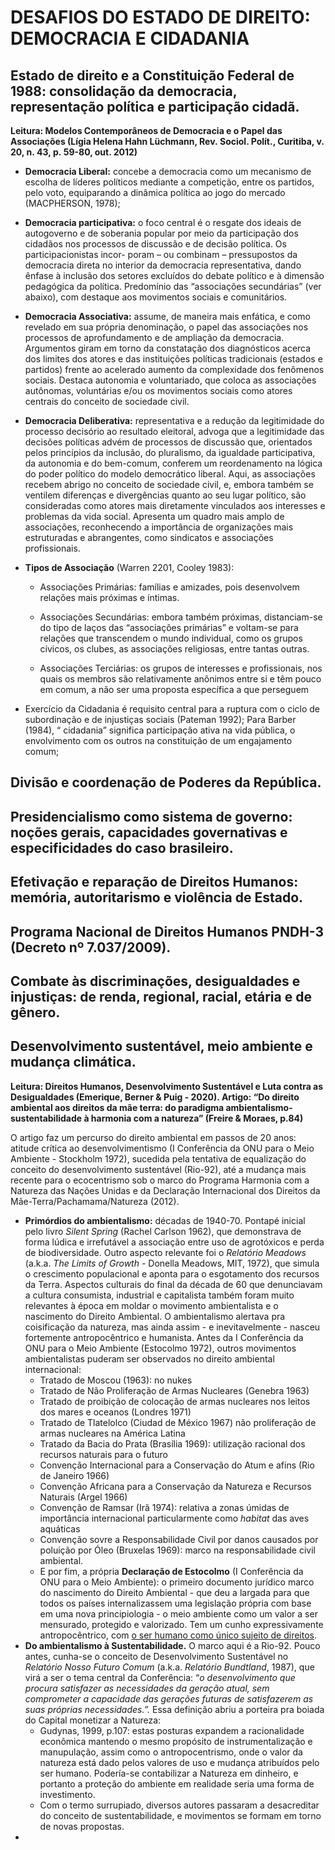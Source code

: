 # DESAFIOS DO ESTADO DE DIREITO: DEMOCRACIA E CIDADANIA

## Estado de direito e a Constituição Federal de 1988: consolidação da democracia, representação política e participação cidadã.

**Leitura: Modelos Contemporâneos de Democracia e o Papel das Associações (Lígia Helena Hahn Lüchmann, Rev. Sociol. Polít., Curitiba, v. 20, n. 43, p. 59-80, out. 2012)**

-   **Democracia Liberal:** concebe a democracia como um mecanismo de escolha de líderes políticos mediante a competição, entre os partidos, pelo voto, equiparando a dinâmica política ao jogo do mercado (MACPHERSON, 1978);

-   **Democracia participativa:** o foco central é o resgate dos ideais de autogoverno e de soberania popular por meio da participação dos cidadãos nos processos de discussão e de decisão política. Os participacionistas incor- poram – ou combinam – pressupostos da democracia direta no interior da democracia representativa, dando ênfase à inclusão dos setores excluídos do debate político e à dimensão pedagógica da política. Predomínio das “associações secundárias” (ver abaixo), com destaque aos movimentos sociais e comunitários.

-   **Democracia Associativa:** assume, de maneira mais enfática, e como revelado em sua própria denominação, o papel das associações nos processos de aprofundamento e de ampliação da democracia. Argumentos giram em torno da constatação dos diagnósticos acerca dos limites dos atores e das instituições políticas tradicionais (estados e partidos) frente ao acelerado aumento da complexidade dos fenômenos sociais. Destaca autonomia e voluntariado, que coloca as associações autônomas, voluntárias e/ou os movimentos sociais como atores centrais do conceito de sociedade civil.

-   **Democracia Deliberativa:** representativa e a redução da legitimidade do processo decisório ao resultado eleitoral, advoga que a legitimidade das decisões políticas advém de processos de discussão que, orientados pelos princípios da inclusão, do pluralismo, da igualdade participativa, da autonomia e do bem-comum, conferem um reordenamento na lógica do poder político do modelo democrático liberal. Aqui, as associações recebem abrigo no conceito de sociedade civil, e, embora também se ventilem diferenças e divergências quanto ao seu lugar político, são consideradas como atores mais diretamente vinculados aos interesses e problemas da vida social. Apresenta um quadro mais amplo de associações, reconhecendo a importância de organizações mais estruturadas e abrangentes, como sindicatos e associações profissionais.

-   **Tipos de Associação** (Warren 2201, Cooley 1983):

    -   Associações Primárias: famílias e amizades, pois desenvolvem relações mais próximas e íntimas.

    -   Associações Secundárias: embora também próximas, distanciam-se do tipo de laços das “associações primárias” e voltam-se para relações que transcendem o mundo individual, como os grupos cívicos, os clubes, as associações religiosas, entre tantas outras.

    -   Associações Terciárias: os grupos de interesses e profissionais, nos quais os membros são relativamente anônimos entre si e têm pouco em comum, a não ser uma proposta específica a que perseguem

-   Exercício da Cidadania é requisito central para a ruptura com o ciclo de subordinação e de injustiças sociais (Pateman 1992); Para Barber (1984), “ cidadania” significa participação ativa na vida pública, o envolvimento com os outros na constituição de um engajamento comum;

##  Divisão e coordenação de Poderes da República.

##  Presidencialismo como sistema de governo: noções gerais, capacidades governativas e especificidades do caso brasileiro.

##  Efetivação e reparação de Direitos Humanos: memória, autoritarismo e violência de Estado.

##  Programa Nacional de Direitos Humanos PNDH-3 (Decreto nº 7.037/2009).

##  Combate às discriminações, desigualdades e injustiças: de renda, regional, racial, etária e de gênero.

##  Desenvolvimento sustentável, meio ambiente e mudança climática.

**Leitura: Direitos Humanos, Desenvolvimento Sustentável e Luta contra as Desigualdades (Emerique, Berner & Puig - 2020). Artigo: "Do direito ambiental aos direitos da mãe terra: do paradigma ambientalismo-sustentabilidade à harmonia com a natureza" (Freire & Moraes, p.84)**

O artigo faz um percurso do direito ambiental em passos de 20 anos: atitude crítica ao desenvolvimentismo (I Conferência da ONU para o Meio Ambiente - Stockholm 1972), sucedida pela tentativa de equalização do conceito do desenvolvimento sustentável (Rio-92), até a mudança mais recente para o ecocentrismo sob o marco do Programa Harmonia com a Natureza das Nações Unidas e da Declaração Internacional dos Direitos da Mãe-Terra/Pachamama/Natureza (2012).

-   **Primórdios do ambientalismo:** décadas de 1940-70. Pontapé inicial pelo livro *Silent Spring* (Rachel Carlson 1962), que demonstrava de forma lúdica e irrefutável a associação entre uso de agrotóxicos e perda de biodiversidade. Outro aspecto relevante foi o *Relatório Meadows* (a.k.a. *The Limits of Growth -* Donella Meadows, MIT, 1972), que simula o crescimento populacional e aponta para o esgotamento dos recursos da Terra. Aspectos culturais do final da década de 60 que denunciavam a cultura consumista, industrial e capitalista também foram muito relevantes à época em moldar o movimento ambientalista e o nascimento do Direito Ambiental. O ambientalismo alertava pra coisificação da natureza, mas ainda assim - e inevitavelmente - nasceu fortemente antropocêntrico e humanista. Antes da I Conferência da ONU para o Meio Ambiente (Estocolmo 1972), outros movimentos ambientalistas puderam ser observados no direito ambiental internacional:
    -   Tratado de Moscou (1963): no nukes
    -   Tratado de Não Proliferação de Armas Nucleares (Genebra 1963)
    -   Tratado de proibição de colocação de armas nucleares nos leitos dos mares e oceanos (Londres 1971)
    -   Tratado de Tlatelolco (Ciudad de México 1967) não proliferação de armas nucleares na América Latina
    -   Tratado da Bacia do Prata (Brasília 1969): utilização racional dos recursos naturais para o futuro
    -   Convenção Internacional para a Conservação do Atum e afins (Rio de Janeiro 1966)
    -   Convenção Africana para a Conservação da Natureza e Recursos Naturais (Argel 1966)
    -   Convenção de Ramsar (Irã 1974): relativa a zonas úmidas de importância internacional particularmente como *habitat* das aves aquáticas
    -   Convenção sovre a Responsabilidade Civil por danos causados por poluição por Óleo (Bruxelas 1969): marco na responsabilidade civil ambiental.
    -   E por fim, a própria **Declaração de Estocolmo** (I Conferência da ONU para o Meio Ambiente): o primeiro documento jurídico marco do nascimento do Direito Ambiental - que deu a largada para que todos os países internalizassem uma legislação própria com base em uma nova principiologia - o meio ambiente como um valor a ser mensurado, protegido e valorizado. Tem um cunho expressivamente antropocêntrico, com [o ser humano como único sujeito de direitos]{.underline}.
-   **Do ambientalismo à Sustentabilidade.** O marco aqui é a Rio-92. Pouco antes, cunha-se o conceito de Desenvolvimento Sustentável no *Relatório Nosso Futuro Comum* (a.k.a. *Relatório Bundtland*, 1987), que virá a ser o tema central da Conferência: "*o desenvolvimento que procura satisfazer as necessidades da geração atual, sem comprometer a capacidade das gerações futuras de satisfazerem as suas próprias necessidades.".* Essa definição abriu a porteira pra boiada do Capital monetizar a Natureza:
    -   Gudynas, 1999, p.107: estas posturas expandem a racionalidade econômica mantendo o mesmo propósito de instrumentalização e manupulação, assim como o antropocentrismo, onde o valor da natureza está dado pelos valores de uso e mudança atribuídos pelo ser humano. Podería-se contabilizar a Natureza em dinheiro, e portanto a proteção do ambiente em realidade seria uma forma de investimento.
    -   Com o termo surrupiado, diversos autores passaram a desacreditar do conceito de sustentabilidade, e movimentos se formam em torno de novas propostas.
-   
